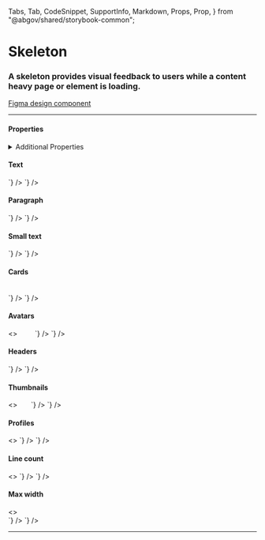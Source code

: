   Tabs,
  Tab,
  CodeSnippet,
  SupportInfo,
  Markdown,
  Props,
  Prop,
} from "@abgov/shared/storybook-common";

<Meta title="Components/Skeleton" />

# Skeleton

### A skeleton provides visual feedback to users while a content heavy page or element is loading.

[Figma design component](https://www.figma.com/file/ylmHeuDMfxnDBnP1VaQYz8/%E2%9D%96-Guidelines-%7C-DIO-DS?node-id=622%3A13702)

---

#### Properties

<Props>
  <Prop
    name="type"
    type="image | text | title | text-small | avatar | header | paragraph | thumbnail | card | profile"
    required="true"
    description="Pre-set skeleton shapes to represent your content"
  />
  <Prop
    name="size"
    type="1 | 2 | 3 | 4"
    defaultValue="1"
    description="Size can affect either the height, width or both for different skeleton types."
  />
  <Prop
    name="lineCount"
    type="number"
    defaultValue="3"
    description="Used within components that contain multiple lines. Currently only used in `card` skeleton type"
  />
  <Prop
    name="maxWidth"
    type="string"
    defaultValue="320px"
    description="Set component maximum width. Currently only used in `card` skeleton type"
  />
</Props>

<details>
  <summary>Additional Properties</summary>
  <Props showTabs={true}>
    <Prop
      name="mt"
      type="none | 3xs | 2xs | xs | s | m | l | xl | 2xl | 3xl | 4xl"
      defaultValue="none"
      description="Top margin"
    />
    <Prop
      name="mr"
      type="none | 3xs | 2xs | xs | s | m | l | xl | 2xl | 3xl | 4xl"
      defaultValue="none"
      description="Right margin"
    />
    <Prop
      name="mb"
      type="none | 3xs | 2xs | xs | s | m | l | xl | 2xl | 3xl | 4xl"
      defaultValue="none"
      description="Bottom margin"
    />
    <Prop
      name="ml"
      type="none | 3xs | 2xs | xs | s | m | l | xl | 2xl | 3xl | 4xl"
      defaultValue="none"
      description="Left margin"
    />
  </Props>
</details>

#### Text

<Story name="Text">
  <GoASkeleton type="text" />
  <GoASkeleton type="text" />
  <GoASkeleton type="text" />
  <GoASkeleton type="text" />
</Story>

<Tabs>
  <Tab label="Web Component" hidden={true}>
    <CodeSnippet
      lang="html"
      code={`
      <goa-skeleton type="text" />
      <goa-skeleton type="text" />
      <goa-skeleton type="text" />
      <goa-skeleton type="text" />
    `}
    />
  </Tab>
  <Tab label="Angular">
    <CodeSnippet
      lang="html"
      code={`
      <goa-skeleton type="text"></goa-skeleton>
      <goa-skeleton type="text"></goa-skeleton>
      <goa-skeleton type="text"></goa-skeleton>
      <goa-skeleton type="text"></goa-skeleton>
    `}
    />
  </Tab>
  <Tab label="React">
    <CodeSnippet
      lang="tsx"
      code={`
      <GoASkeleton type="text" />
      <GoASkeleton type="text" />
      <GoASkeleton type="text" />
      <GoASkeleton type="text" />
    `}
    />
  </Tab>
</Tabs>

#### Paragraph

<Story name="Paragraph">
  <GoASkeleton type="paragraph" />
</Story>

<Tabs>
  <Tab label="Web Component" hidden={true}>
    <CodeSnippet
      lang="html"
      code={`
      <goa-skeleton type="paragraph" />
    `}
    />
  </Tab>
  <Tab label="Angular">
    <CodeSnippet
      lang="html"
      code={`
      <goa-skeleton type="paragraph"></goa-skeleton>
    `}
    />
  </Tab>
  <Tab label="React">
    <CodeSnippet
      lang="tsx"
      code={`
      <GoASkeleton type="paragraph" />
    `}
    />
  </Tab>
</Tabs>

#### Small text

<Story name="Small text">
  <GoASkeleton type="text-small" />
  <GoASkeleton type="text-small" size={2} />
  <GoASkeleton type="text-small" size={3} />
  <GoASkeleton type="text-small" size={4} />
</Story>

<Tabs>
  <Tab label="Web Component" hidden={true}>
    <CodeSnippet
      lang="html"
      code={`
      <goa-skeleton type="text-small" />
      <goa-skeleton type="text-small" size={2} />
      <goa-skeleton type="text-small" size={3} />
      <goa-skeleton type="text-small" size={4} />
    `}
    />
  </Tab>
  <Tab label="Angular">
    <CodeSnippet
      lang="html"
      code={`
      <goa-skeleton type="text-small"></goa-skeleton>
      <goa-skeleton type="text-small" size={2}></goa-skeleton>
      <goa-skeleton type="text-small" size={3}></goa-skeleton>
      <goa-skeleton type="text-small" size={4}></goa-skeleton>
    `}
    />
  </Tab>
  <Tab label="React">
    <CodeSnippet
      lang="tsx"
      code={`
      <GoASkeleton type="text-small" />
      <GoASkeleton type="text-small" size={2} />
      <GoASkeleton type="text-small" size={3} />
      <GoASkeleton type="text-small" size={4} />
    `}
    />
  </Tab>
</Tabs>

#### Cards

<Story name="Cards">
  <GoAGrid minChildWidth="30ch">
    <GoASkeleton type="card" />
    <GoASkeleton type="card" size={2} />
    <GoASkeleton type="card" size={3} />
    <GoASkeleton type="card" size={4} />
  </GoAGrid>
  <div>
    <GoASkeleton type="card" maxWidth="400px" />
    &nbsp; &nbsp;
    <GoASkeleton type="card" maxWidth="30%" />
  </div>
</Story>

<Tabs>
  <Tab label="Web Component" hidden={true}>
    <CodeSnippet
      lang="html"
      code={`
        <goa-grid minChildWidth="30ch">
          <goa-skeleton type="card" />
          <goa-skeleton type="card" size="2" />
          <goa-skeleton type="card" size="3" />
          <goa-skeleton type="card" size="4" />
        </goa-grid>
    `}
    />
  </Tab>
  <Tab label="Angular">
    <CodeSnippet
      lang="html"
      code={`
        <goa-grid minChildWidth="30ch">
          <goa-skeleton type="card"></goa-skeleton>
          <goa-skeleton type="card" size="2"></goa-skeleton>
          <goa-skeleton type="card" size="3"></goa-skeleton>
          <goa-skeleton type="card" size="4"></goa-skeleton>
        </goa-grid>
    `}
    />
  </Tab>
  <Tab label="React">
    <CodeSnippet
      lang="tsx"
      code={`
        <GoAGrid minChildWidth="30ch">
          <GoASkeleton type="card" />
          <GoASkeleton type="card" size={2} />
          <GoASkeleton type="card" size={3} />
          <GoASkeleton type="card" size={4} />
        <GoAGrid>
    `}
    />
  </Tab>
</Tabs>

#### Avatars

<Story name="Avatars">
  <>
    <GoASkeleton type="avatar" />
    &nbsp;
    <GoASkeleton type="avatar" size={2} />
    &nbsp;
    <GoASkeleton type="avatar" size={3} />
    &nbsp;
    <GoASkeleton type="avatar" size={4} />
    &nbsp;
  </>
</Story>

<Tabs>
  <Tab label="Web Component" hidden={true}>
    <CodeSnippet
      lang="html"
      code={`
      <goa-skeleton type="avatar" />
      <goa-skeleton type="avatar" size="2" />
      <goa-skeleton type="avatar" size="3" />
      <goa-skeleton type="avatar" size="4" />
    `}
    />
  </Tab>
  <Tab label="Angular">
    <CodeSnippet
      lang="html"
      code={`
      <goa-skeleton type="avatar"></goa-skeleton>
      <goa-skeleton type="avatar" size="2"></goa-skeleton>
      <goa-skeleton type="avatar" size="3"></goa-skeleton>
      <goa-skeleton type="avatar" size="4"></goa-skeleton>
    `}
    />
  </Tab>
  <Tab label="React">
    <CodeSnippet
      lang="tsx"
      code={`
      <GoASkeleton type="avatar" />
      <GoASkeleton type="avatar" size={2} />
      <GoASkeleton type="avatar" size={3} />
      <GoASkeleton type="avatar" size={4} />
    `}
    />
  </Tab>
</Tabs>

#### Headers

<Story name="Headers">
  <GoASkeleton type="header" />
  <GoASkeleton type="header" size={2} />
  <GoASkeleton type="header" size={3} />
  <GoASkeleton type="header" size={4} />
</Story>

<Tabs>
  <Tab label="Web Component" hidden={true}>
    <CodeSnippet
      lang="html"
      code={`
      <goa-skeleton type="header" />
      <goa-skeleton type="header" size="2" />
      <goa-skeleton type="header" size="3" />
      <goa-skeleton type="header" size="4" />
    `}
    />
  </Tab>
  <Tab label="Angular">
    <CodeSnippet
      lang="html"
      code={`
      <goa-skeleton type="header"></goa-skeleton>
      <goa-skeleton type="header" size="2"></goa-skeleton>
      <goa-skeleton type="header" size="3"></goa-skeleton>
      <goa-skeleton type="header" size="4"></goa-skeleton>
    `}
    />
  </Tab>
  <Tab label="React">
    <CodeSnippet
      lang="tsx"
      code={`
      <GoASkeleton type="header" />
      <GoASkeleton type="header" size={2} />
      <GoASkeleton type="header" size={3} />
      <GoASkeleton type="header" size={4} />
    `}
    />
  </Tab>
</Tabs>

#### Thumbnails

<Story name="Thumbnails">
  <>
    <GoASkeleton type="thumbnail" /> &nbsp;
    <GoASkeleton type="thumbnail" size={2} /> &nbsp;
    <GoASkeleton type="thumbnail" size={3} /> &nbsp;
    <GoASkeleton type="thumbnail" size={4} />
  </>
</Story>

<Tabs>
  <Tab label="Web Component" hidden={true}>
    <CodeSnippet
      lang="html"
      code={`
      <goa-skeleton type="thumbnail" />
      <goa-skeleton type="thumbnail" size="2" />
      <goa-skeleton type="thumbnail" size="3" />
      <goa-skeleton type="thumbnail" size="4" />
    `}
    />
  </Tab>
  <Tab label="Angular">
    <CodeSnippet
      lang="html"
      code={`
      <goa-skeleton type="thumbnail"></goa-skeleton>
      <goa-skeleton type="thumbnail" size="2"></goa-skeleton>
      <goa-skeleton type="thumbnail" size="3"></goa-skeleton>
      <goa-skeleton type="thumbnail" size="4"></goa-skeleton>
    `}
    />
  </Tab>
  <Tab label="React">
    <CodeSnippet
      lang="tsx"
      code={`
      <GoASkeleton type="thumbnail" />
      <GoASkeleton type="thumbnail" size={2} />
      <GoASkeleton type="thumbnail" size={3} />
      <GoASkeleton type="thumbnail" size={4} />
    `}
    />
  </Tab>
</Tabs>

#### Profiles

<Story name="Profiles">
  <>
    <GoASkeleton type="profile" />
    <GoASkeleton type="profile" size={2} />
    <GoASkeleton type="profile" size={3} />
    <GoASkeleton type="profile" size={4} />
  </>
</Story>

<Tabs>
  <Tab label="Web Component" hidden={true}>
    <CodeSnippet
      lang="html"
      code={`
      <goa-skeleton type="profile" />
      <goa-skeleton type="profile" size="2" />
      <goa-skeleton type="profile" size="3" />
      <goa-skeleton type="profile" size="4" />
    `}
    />
  </Tab>
  <Tab label="Angular">
    <CodeSnippet
      lang="html"
      code={`
      <goa-skeleton type="profile"></goa-skeleton>
      <goa-skeleton type="profile" size="2"></goa-skeleton>
      <goa-skeleton type="profile" size="3"></goa-skeleton>
      <goa-skeleton type="profile" size="4"></goa-skeleton>
    `}
    />
  </Tab>
  <Tab label="React">
    <CodeSnippet
      lang="tsx"
      code={`
      <GoASkeleton type="profile" />
      <GoASkeleton type="profile" size={2} />
      <GoASkeleton type="profile" size={3} />
      <GoASkeleton type="profile" size={4} />
    `}
    />
  </Tab>
</Tabs>

#### Line count

<Story name="Line count">
  <>
    <GoAGrid minChildWidth="30ch">
      <GoASkeleton type="card" lineCount={5} />
      <GoASkeleton type="card" lineCount={2} />
      <GoASkeleton type="card" lineCount={3} />
    </GoAGrid>
  </>
</Story>

<Tabs>
  <Tab label="Web Component" hidden={true}>
    <CodeSnippet
      lang="html"
      code={`
      <goa-skeleton type="card" lineCount="5" />
      <goa-skeleton type="card" lineCount="2" />
      <goa-skeleton type="card" lineCount="3" />
    `}
    />
  </Tab>
  <Tab label="Angular">
    <CodeSnippet
      lang="html"
      code={`
      <goa-skeleton type="card" lineCount="5" />
      <goa-skeleton type="card" lineCount="2" />
      <goa-skeleton type="card" lineCount="3" />
    `}
    />
  </Tab>
  <Tab label="React">
    <CodeSnippet
      lang="tsx"
      code={`
      <GoASkeleton type="card" lineCount={5}/>
      <GoASkeleton type="card" lineCount={2}/>
      <GoASkeleton type="card" lineCount={3}/>
    `}
    />
  </Tab>
</Tabs>

#### Max width

<Story name="Max width">
  <>
    <GoASkeleton type="card" maxWidth="500px" />
    <br />
    <GoASkeleton type="card" maxWidth="700px" />
  </>
</Story>

<Tabs>
  <Tab label="Web Component" hidden={true}>
    <CodeSnippet
      lang="html"
      code={`
      <goa-skeleton type="card" maxwidth="500px" />
      <goa-skeleton type="card" maxwidth="700px" />
    `}
    />
  </Tab>
  <Tab label="Angular">
    <CodeSnippet
      lang="html"
      code={`
      <goa-skeleton type="card" maxwidth="500px" />
      <goa-skeleton type="card" maxwidth="700px" />
    `}
    />
  </Tab>
  <Tab label="React">
    <CodeSnippet
      lang="tsx"
      code={`
      <GoASkeleton type="card" maxWidth="500px"/>
      <GoASkeleton type="card" maxWidth="700px"/>
    `}
    />
  </Tab>
</Tabs>

---

<SupportInfo />
